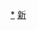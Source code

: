 <div style="position: relative" class="center">
{{Image label begin|image=Administrative Division Karamay.png|width={{{1|309}}}|link=}} 
{{Image label|x=220|y=2270|scale={{{1|309}}}/1236|text={{vtext|[[独山子区|<span style="color: black; font-size:smaller;">'''独山子区'''</span>]]}}}}
{{Image label|x=280|y=1080|scale={{{1|309}}}/1236|text={{vtext|[[克拉玛依区|<span style="color: black;">'''克拉玛依区'''</span>]]}}}}
{{Image label|x=530|y=720|scale={{{1|309}}}/1236|text=[[白碱滩区|<span style="color: black;">'''白碱滩区'''</span>]]}}
{{Image label|x=760|y=290|scale={{{1|309}}}/1236|text=[[乌尔禾区|<span style="color: black;">'''乌尔禾区'''</span>]]}}
</div>
<noinclude>
[[Category:克拉玛依行政区划|*]]
[[Category:中华人民共和国地级行政区划图|新]]
</noinclude>